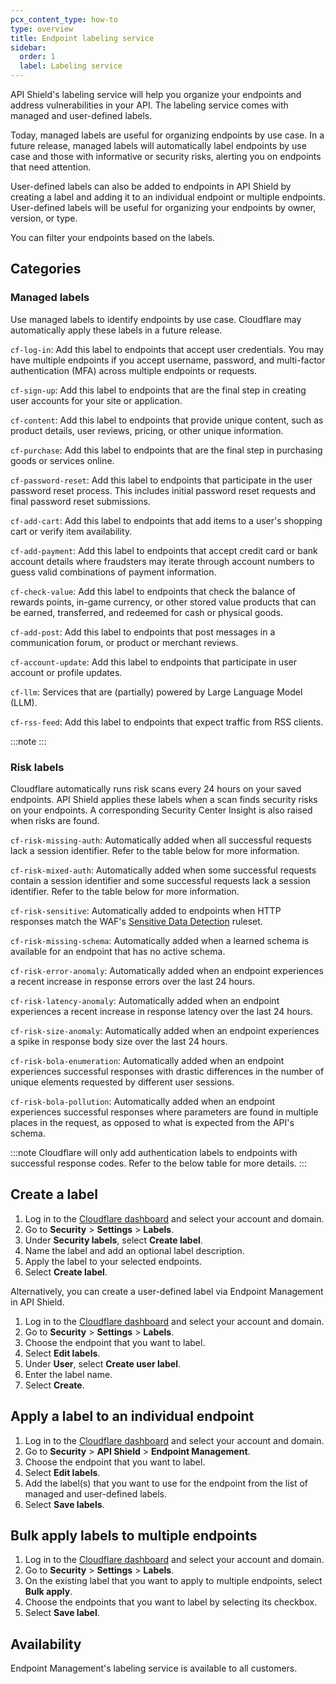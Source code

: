 ```yaml
---
pcx_content_type: how-to
type: overview
title: Endpoint labeling service
sidebar:
  order: 1
  label: Labeling service
---
```



API Shield's labeling service will help you organize your endpoints and address vulnerabilities in your API. The labeling service comes with managed and user-defined labels.

Today, managed labels are useful for organizing endpoints by use case. In a future release, managed labels will automatically label endpoints by use case and those with informative or security risks, alerting you on endpoints that need attention.

User-defined labels can also be added to endpoints in API Shield by creating a label and adding it to an individual endpoint or multiple endpoints. User-defined labels will be useful for organizing your endpoints by owner, version, or type.

You can filter your endpoints based on the labels.

## Categories

### Managed labels

Use managed labels to identify endpoints by use case. Cloudflare may automatically apply these labels in a future release.

`cf-log-in`: Add this label to endpoints that accept user credentials. You may have multiple endpoints if you accept username, password, and multi-factor authentication (MFA) across multiple endpoints or requests.

`cf-sign-up`: Add this label to endpoints that are the final step in creating user accounts for your site or application.

`cf-content`: Add this label to endpoints that provide unique content, such as product details, user reviews, pricing, or other unique information.

`cf-purchase`: Add this label to endpoints that are the final step in purchasing goods or services online.

`cf-password-reset`: Add this label to endpoints that participate in the user password reset process. This includes initial password reset requests and final password reset submissions.

`cf-add-cart`: Add this label to endpoints that add items to a user's shopping cart or verify item availability.

`cf-add-payment`: Add this label to endpoints that accept credit card or bank account details where fraudsters may iterate through account numbers to guess valid combinations of payment information.

`cf-check-value`: Add this label to endpoints that check the balance of rewards points, in-game currency, or other stored value products that can be earned, transferred, and redeemed for cash or physical goods.

`cf-add-post`: Add this label to endpoints that post messages in a communication forum, or product or merchant reviews.

`cf-account-update`: Add this label to endpoints that participate in user account or profile updates.

`cf-llm`: Services that are (partially) powered by Large Language Model (LLM).

`cf-rss-feed`: Add this label to endpoints that expect traffic from RSS clients.

:::note
<Render file="rss-labels" product="bots" />
:::

### Risk labels

Cloudflare automatically runs risk scans every 24 hours on your saved endpoints. API Shield applies these labels when a scan finds security risks on your endpoints. A corresponding Security Center Insight is also raised when risks are found.

`cf-risk-missing-auth`: Automatically added when all successful requests lack a session identifier. Refer to the table below for more information.

`cf-risk-mixed-auth`: Automatically added when some successful requests contain a session identifier and some successful requests lack a session identifier. Refer to the table below for more information.

`cf-risk-sensitive`: Automatically added to endpoints when HTTP responses match the WAF's [Sensitive Data Detection](/api-shield/management-and-monitoring/#sensitive-data-detection) ruleset.

`cf-risk-missing-schema`: Automatically added when a learned schema is available for an endpoint that has no active schema.

`cf-risk-error-anomaly`: Automatically added when an endpoint experiences a recent increase in response errors over the last 24 hours.

`cf-risk-latency-anomaly`: Automatically added when an endpoint experiences a recent increase in response latency over the last 24 hours.

`cf-risk-size-anomaly`: Automatically added when an endpoint experiences a spike in response body size over the last 24 hours.

`cf-risk-bola-enumeration`: Automatically added when an endpoint experiences successful responses with drastic differences in the number of unique elements requested by different user sessions.

`cf-risk-bola-pollution`: Automatically added when an endpoint experiences successful responses where parameters are found in multiple places in the request, as opposed to what is expected from the API's schema.

:::note
Cloudflare will only add authentication labels to endpoints with successful response codes. Refer to the below table for more details.
:::

<Render file="label-methodology" />

## Create a label

1. Log in to the [Cloudflare dashboard](https://dash.cloudflare.com/) and select your account and domain.
2. Go to **Security** > **Settings** > **Labels**.
3. Under **Security labels**, select **Create label**.
4. Name the label and add an optional label description.
5. Apply the label to your selected endpoints.
6. Select **Create label**.

Alternatively, you can create a user-defined label via Endpoint Management in API Shield.

1. Log in to the [Cloudflare dashboard](https://dash.cloudflare.com/) and select your account and domain.
2. Go to **Security** > **Settings** > **Labels**.
3. Choose the endpoint that you want to label.
4. Select **Edit labels**.
5. Under **User**, select **Create user label**.
6. Enter the label name.
7. Select **Create**.

## Apply a label to an individual endpoint

1. Log in to the [Cloudflare dashboard](https://dash.cloudflare.com/) and select your account and domain.
2. Go to **Security** > **API Shield** > **Endpoint Management**.
3. Choose the endpoint that you want to label.
4. Select **Edit labels**.
5. Add the label(s) that you want to use for the endpoint from the list of managed and user-defined labels.
6. Select **Save labels**.

## Bulk apply labels to multiple endpoints

1. Log in to the [Cloudflare dashboard](https://dash.cloudflare.com/) and select your account and domain.
2. Go to **Security** > **Settings** > **Labels**.
3. On the existing label that you want to apply to multiple endpoints, select **Bulk apply**.
4. Choose the endpoints that you want to label by selecting its checkbox.
5. Select **Save label**.

## Availability

Endpoint Management's labeling service is available to all customers.